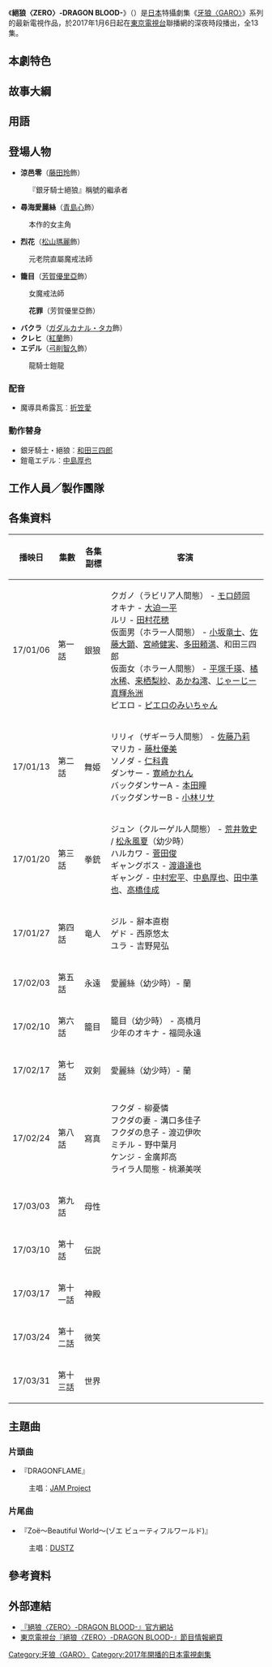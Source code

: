 {{expand|time=2017-01-07T12:10:05+00:00}}
{{no footnotes|time=2017-01-07T12:10:05+00:00}}
《'''絕狼〈ZERO〉-DRAGON BLOOD-'''》（{{lang-ja|絶狼-ZERO- -DRAGON BLOOD-}}）是[[日本|日本]]特攝劇集《[[牙狼〈GARO〉|牙狼〈GARO〉]]》系列的最新電視作品，於2017年1月6日起在[[東京電視台|東京電視台]]聯播網的深夜時段播出，全13集。

== 本劇特色 ==

== 故事大綱 ==

== 用語 ==
{{main|牙狼GARO 用語列表}}

== 登場人物 ==
{{main|牙狼GARO 角色列表}}
* '''涼邑零'''（[[藤田玲|藤田玲]]飾）
:『銀牙騎士絕狼』稱號的繼承者
* '''尋海愛麗絲'''（[[青島心|青島心]]飾）
:本作的女主角
* '''烈花'''（[[松山瑪麗|松山瑪麗]]飾）
:元老院直屬魔戒法師
* '''籠目'''（[[芳賀優里亞|芳賀優里亞]]飾）
:女魔戒法師
:;'''花罪'''（芳賀優里亞飾）
* '''バクラ'''（[[ガダルカナル・タカ|ガダルカナル・タカ]]飾）
* '''クレヒ'''（[[紅蘭|紅蘭]]飾）
* '''エデル'''（[[弓削智久|弓削智久]]飾）
:龍騎士鎧龍

===配音===
*魔導具希露瓦︰[[折笠愛|折笠愛]]

===動作替身===
*銀牙騎士・絕狼︰[[和田三四郎|和田三四郎]]
*鎧竜エデル︰[[中島厚也|中島厚也]]

==工作人員／製作團隊==

== 各集資料 ==
{|class="wikitable" border="1" width="100%"
|-
!播映日!!集數!!各集副標!!客演

|-align="center"
|17/01/06||第一話||銀狼
|align="left"|クガノ（ラビリア人間態） - [[モロ師岡|モロ師岡]]<br/>オキナ - [[大迫一平|大迫一平]]<br/>ルリ - [[田村花穂|田村花穂]]<br/>仮面男（ホラー人間態） - [[小坂竜士|小坂竜士]]、[[佐藤大顕|佐藤大顕]]、[[宮崎健実|宮崎健実]]、[[多田頼満|多田頼満]]、和田三四郎<br/>仮面女（ホラー人間態） - [[平塚千瑛|平塚千瑛]]、[[橘水稀|橘水稀]]、[[来栖梨紗|来栖梨紗]]、[[あかね澪|あかね澪]]、[[じゃーじー真輝糸洲|じゃーじー真輝糸洲]]<br/>ピエロ - [[ピエロのみいちゃん|ピエロのみいちゃん]]
|-align="center"
|17/01/13||第二話||舞姫
|align="left"|リリィ（ザギーラ人間態） - [[佐藤乃莉|佐藤乃莉]]<br/>マリカ - [[藤杜優美|藤杜優美]]<br/>ソノダ - [[仁科貴|仁科貴]]<br/>ダンサー - [[寛崎かれん|寛崎かれん]]<br/>バックダンサーA - [[本田瞳|本田瞳]]<br/>バックダンサーB - [[小林リサ|小林リサ]]
|-align="center"
|17/01/20||第三話||拳銃
|align="left"|ジュン（クルーゲル人間態） - [[荒井敦史|荒井敦史]] / [[松永風夏|松永風夏]]（幼少時）<br/>ハルカワ - [[菅田俊|菅田俊]]<br/>ギャングボス - [[渡邉達也|渡邉達也]]<br/>ギャング - [[中村宏平|中村宏平]]、[[中島厚也|中島厚也]]、[[田中準也|田中準也]]、[[高橋佳成|高橋佳成]]
|-align="center"
|17/01/27||第四話||竜人
|align="left"|ジル - 辭本直樹<br/>ゲド - 西原悠太<br/>ユラ - 吉野晃弘
|-align="center"
|17/02/03||第五話||永遠
|align="left"|愛麗絲（幼少時）- 蘭
|-align="center"
|17/02/10||第六話||籠目
|align="left"|籠目（幼少時） - 高橋月<br/>少年のオキナ - 福岡永遠
|-align="center"
|17/02/17||第七話||双剣
|align="left"|愛麗絲（幼少時）- 蘭
|-align="center"
|17/02/24||第八話||寫真
|align="left"|フクダ - 柳憂憐<br/>フクダの妻 - 溝口多佳子<br/>フクダの息子 - 渡辺伊吹<br/>ミチル - 野中葉月<br/>ケンジ - 金廣邦高<br/>ライラ人間態 - 桃瀬美咲 
|-align="center"
|17/03/03||第九話||母性
|align="left"|
|-align="center"
|17/03/10||第十話||伝説
|align="left"|
|-align="center"
|17/03/17||第十一話||神殿
|align="left"|
|-align="center"
|17/03/24||第十二話||微笑
|align="left"|
|-align="center"
|17/03/31||第十三話||世界
|align="left"|
|}
{{HideF}}

== 主題曲 ==
===片頭曲===
*『DRAGONFLAME』
:主唱︰[[JAM_Project|JAM Project]]

===片尾曲===
*『Zoë〜Beautiful World〜(ゾエ ビューティフルワールド)』
:主唱︰[[DUSTZ|DUSTZ]]

==參考資料==

== 外部連結 ==
* [https://garo-project.jp/ZERO_DRAGONBLOOD/ 『絕狼〈ZERO〉-DRAGON BLOOD-』官方網站]
* [http://www.tv-tokyo.co.jp/anime/zero_dragonblood/ 東京電視台『絕狼〈ZERO〉-DRAGON BLOOD-』節目情報網頁]

{{牙狼}}
{{東京電視台週五深夜1點深夜電視劇}}

{{DEFAULTSORT:Zero: Dragon Blood}}
[[Category:牙狼〈GARO〉|Category:牙狼〈GARO〉]]
[[Category:2017年開播的日本電視劇集|Category:2017年開播的日本電視劇集]]